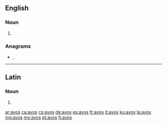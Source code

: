 ==English==

===Noun===
{{head|en|noun plural form}}

# {{plural of|avo|lang=en}}

===Anagrams===
* {{l|en|OAVs}}, {{l|en|OVAs}}

----

==Latin==

===Noun===
{{la-noun-form|avōs}}

# {{inflection of|avus||acc|p|lang=la}}

[[ar:avos]]
[[ca:avos]]
[[cs:avos]]
[[de:avos]]
[[es:avos]]
[[fr:avos]]
[[it:avos]]
[[ku:avos]]
[[la:avos]]
[[mg:avos]]
[[my:avos]]
[[pt:avos]]
[[fi:avos]]